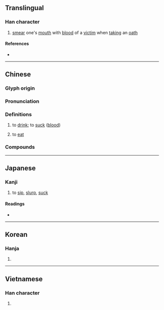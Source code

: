 {{character info}}
==Translingual==

===Han character===
{{Han char|rn=76|rad=欠|as=09|sn=13|four=27782|canj=HXNO,MXN|ids=⿰臿欠}}

# [[smear]] one's [[mouth]] with [[blood]] of a [[victim]] when [[taking]] an [[oath]]

====References====
* {{Han ref|kx=0570.050|dkj=16131|dj=0958.080|hdz=32146.010|uh=6B43|ud=27459|bh=DDF7|bd=56823}}

----

==Chinese==
{{zh-forms|s=歃|alt=𣣨,𦦕,㰱,喢,唼}}

===Glyph origin===
{{Han etym}}

===Pronunciation===
{{zh-pron
|m=shà
|c=saap3
|mn=xm:sap/qz:sa̍p
|mc=y
|oc=y
|ma=
|cat=v
}}

===Definitions===
{{zh-hanzi}}

# {{lb|zh|literary}} to [[drink]]; to [[suck]] ([[blood]])
#: {{zh-x|歃血|to smear the mouth with the blood of a sacrifice}}
# {{lb|zh|Quanzhou|&|Xiamen|_|Hokkien}} to [[eat]] {{gl|of snacks, etc.}}

===Compounds===
{{zh-der|歃血而盟|歃血|歃血為盟|歃血為誓|開堂歃血|歃仔|歃仔仙}}

----

==Japanese==

===Kanji===
{{ja-kanji|grade=|rs=欠09}}

# to [[sip]], [[slurp]], [[suck]]

====Readings====
* {{ja-readings|on=[[そう]] (sō), [[しょう]] (shō), [[こう]] (kō)|kun=[[すする]] (susuru)}}

----

==Korean==

===Hanja===
{{ko-hanja|hangeul=삽|eumhun=|rv=sap|mr=sap|y=sap}}

# {{rfdef|ko|sort=欠09}}

----

==Vietnamese==

===Han character===
{{vi-readings|reading=sáp, khảm|rs=欠09}}

# {{rfdef|vi|sort=欠09}}